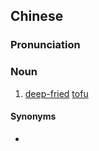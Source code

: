 ==Chinese==
{{zh-forms|type=21}}

===Pronunciation===
{{zh-pron
|m=dòufupāo,er=y
|c=dau6 fu6 pok1,dau6 fu6 bok1
|cat=n
}}

===Noun===
{{zh-noun}}

# [[deep-fried]] [[tofu]]

====Synonyms====
* {{zh-l|豆泡}}

{{zh-cat|Foods}}